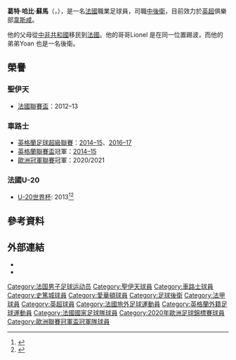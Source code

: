 {{noteTA
|G1=Football
|G2=uefa
|G3=EPL
|T=zh-hans:库尔特·祖玛;zh-hk:葛特·蘇馬;zh-tw:庫爾特·祖瑪;
|1=zh-hans:库尔特;zh-hk:葛特;zh-tw:庫爾特;
|2=zh-hans:祖玛;zh-hk:蘇馬;zh-tw:祖瑪;
}}
{{Infobox football biography
| name           = 葛特·蘇馬<BR>Kurt Zouma
| image          = Kurt Zouma 2020.jpg
| image_size     =
| caption        = 
| fullname       = Kurt Zouma
| birth_date     = {{birth date and age|1994|10|27|df=y}}
| birth_place    = {{FRA}}[[里昂|里昂]]
| height         = {{height|m=1.9}}<ref>{{cite web |url=http://www.premierleague.com/en-gb/players/profile.overview.html/kurt-zouma |title=Barclays Premier League Player Profile |date=2014 |work=web page |publisher=Premier League |accessdate=30 October 2012 |archive-date=2016-04-16 |archive-url=https://web.archive.org/web/20160416021556/http://www.premierleague.com/en-gb/players/profile.overview.html/kurt-zouma |dead-url=no }}</ref>
| currentclub    = [[西汉姆联足球俱乐部|韋斯咸]]
| clubnumber     = 
| position       = [[中堅|中堅]]
| youthyears1    = 2003–2009
| youthclubs1    = Vaulx-en-Velin
| youthyears2    = 2009–2011
| youthclubs2    = [[聖伊天體育會|聖伊天]]
| years1         = 2011–2013
| clubs1         = [[聖伊天體育會|聖伊天B隊]]
| caps1          = 10
| goals1         = 2
| years2         = 2011–2014
| clubs2         = [[聖伊天體育會|聖伊天]]
| caps2          = 51
| goals2         = 4
| years3         = 2014–2021
| clubs3         = [[車路士足球俱乐部|車路士]]
| caps3          = 99
| goals3         = 6
| years4         = 2014
| clubs4         = → [[聖伊天體育會|聖伊天]]
| caps4          = 12
| goals4         = 0
| years5         = 2017–2018
| clubs5         = → [[斯托克城足球俱樂部|斯托克城]] 
| caps5          = 34
| goals5         = 1
| years6         = 2018-2019
| clubs6         = → [[埃弗顿足球俱乐部|愛華頓]] 
| caps6          = 32
| goals6         = 2
| years7         = 2021–
| clubs7         = [[西汉姆联足球俱乐部|韋斯咸]]
| caps7          = 0
| goals7         = 0
| nationalyears1 = 2010
| nationalteam1  = [[法國16岁以下國家足球隊|法國U16]]
| nationalcaps1  = 6
| nationalgoals1 = 0
| nationalyears2 = 2010–2011
| nationalteam2  = [[法國17岁以下國家足球隊|法國U17]]
| nationalcaps2  = 17
| nationalgoals2 = 1
| nationalyears3 = 2012
| nationalteam3  = [[法國19岁以下國家足球隊|法國U19]]
| nationalcaps3  = 1
| nationalgoals3 = 0
| nationalyears4 = 2013
| nationalteam4  = [[法國20岁以下國家足球隊|法國U20]]
| nationalcaps4  = 9
| nationalgoals4 = 0
| nationalyears5 = 2013–2015
| nationalteam5  = [[法國21岁以下國家足球隊|法國U21]]
| nationalcaps5  = 7
| nationalgoals5 = 1 
| nationalyears6 = 2015–
| nationalteam6  = [[法國國家足球隊|法國]]
| nationalcaps6  = 10
| nationalgoals6 = 1
| pcupdate       = 2021年8月28日
| ntupdate       = 2021年9月7日
|nickname=踢貓佬}}

'''葛特·哈比·蘇馬'''（{{lang-fr|'''Kurt Happy Zouma'''}}，{{bd|1994年|10月27日}}），是一名[[法國|法國]]職業足球員，司職[[中後衛|中後衛]]，目前效力於[[英超|英超]]俱樂部[[西汉姆联足球俱乐部|韋斯咸]]。

他的父母從[[中非共和國|中非共和國]]移民到[[法国|法國]]。他的哥哥Lionel 是在同一位置踢波，而他的弟弟Yoan 也是一名後衛。

== 榮譽 ==
=== 聖伊天 ===
*[[法國聯賽盃|法國聯賽盃]]：2012–13

=== 車路士 ===
*[[英格蘭足球超級聯賽|英格蘭足球超級聯賽]]：[[2014年至2015年英格蘭足球超級聯賽|2014–15]]、[[2016年至2017年英格蘭足球超級聯賽|2016–17]]
*[[英格蘭聯賽盃|英格蘭聯賽盃]]冠軍：[[2014至2015年英格蘭聯賽盃|2014–15]]
*[[歐洲冠軍聯賽|歐洲冠軍聯賽]]冠軍：2020/2021

=== 法國U-20=== 
*[[國際足協U-20世界盃|U-20世界杯]]: 2013<ref>{{Cite web|last=UEFA.com|date=2013-07-13|title=France capture U-20 World Cup title|url=https://www.uefa.com/under19/news/0252-0ce44ef6f4aa-49806573a795-1000--france-capture-u-20-world-cup-title/|access-date=2020-08-01|publisher=UEFA|archive-date=2021-09-23|archive-url=https://web.archive.org/web/20210923031319/https://www.uefa.com/under19/news/0252-0ce44ef6f4aa-49806573a795-1000--france-capture-u-20-world-cup-title/|dead-url=no}}</ref><ref>{{Cite web|last=FIFA.com|title=FIFA U-20 World Cup 2013 - News - Zouma, France’s very own action hero|url=https://www.fifa.com/u20worldcup/news/zouma-france-very-own-action-hero-2135572|access-date=2020-08-01|publisher=FIFA|archive-date=2020-08-11|archive-url=https://web.archive.org/web/20200811012909/https://www.fifa.com/u20worldcup/news/zouma-france-very-own-action-hero-2135572|dead-url=yes}}</ref>

== 參考資料 ==
{{reflist}}

== 外部連結 ==
* {{Instagram|kurtzouma}}
*{{Soccerway}}

{{韋斯咸球員名單}}
{{2020年欧洲足球锦标赛法国参赛名单}}

{{DEFAULTSORT:Zouma, Kurt}}
[[Category:法国男子足球运动员|Category:法国男子足球运动员]]
[[Category:聖伊天球員|Category:聖伊天球員]]
[[Category:車路士球員|Category:車路士球員]]
[[Category:史篤城球員|Category:史篤城球員]]
[[Category:愛華頓球員|Category:愛華頓球員]]
[[Category:足球後衛|Category:足球後衛]]
[[Category:法甲球員|Category:法甲球員]]
[[Category:英超球員|Category:英超球員]]
[[Category:法國旅外足球運動員|Category:法國旅外足球運動員]]
[[Category:英格蘭外籍足球運動員|Category:英格蘭外籍足球運動員]]
[[Category:法國國家足球隊球員|Category:法國國家足球隊球員]]
[[Category:2020年歐洲足球錦標賽球員|Category:2020年歐洲足球錦標賽球員]]
[[Category:歐洲聯賽冠軍盃冠軍隊球員|Category:歐洲聯賽冠軍盃冠軍隊球員]]